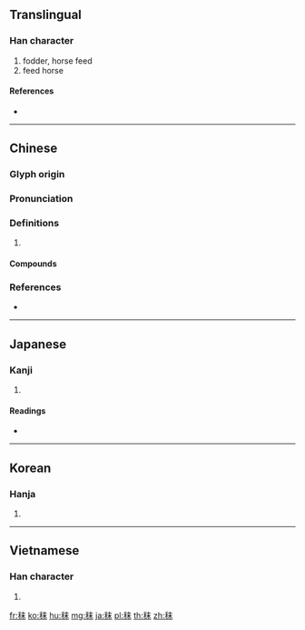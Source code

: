 {{character info/new}}
==Translingual==

===Han character===
{{Han char|rn=115|rad=禾|as=05|sn=10|four=25990|canj=HDDJ}}

# fodder, horse feed
# feed horse

====References====
* {{Han ref|kx=0851.270|dkj=24992|dj=1275.250|hdz=42597.060|uh=79E3|ud=31203|bh=AFB0|bd=44976}}

----

==Chinese==
{{zh-forms}}

===Glyph origin===
{{Han etym}}

===Pronunciation===
{{zh-pron
|m=mò
|c=mut3,mut6
|mc=y
|oc=y
|cat=
}}

===Definitions===
{{zh-hanzi}}

# {{rfdef|zh}}

====Compounds====
{{zh-der|勵兵秣馬|仰秣|厲兵秣馬|六馬仰秣|礪戈秣馬|秣馬|秣馬厲兵|秣陵|秣馬利兵|礪兵秣馬|訓兵秣馬|飼秣|飛糧輓秣|糧秣|選兵秣馬|芻秣}}

===References===
* {{R:yue:mfccd}}

----

==Japanese==

===Kanji===
{{ja-kanji|grade=|rs=禾05}}

# {{defn|lang=ja|sort=禾05}}

====Readings====
* {{ja-readings|on=[[まつ]] (matsu), [[ばつ]] (batsu)|kun=[[まぐさ]] (magusa), [[まぐさかう]] (magusakau)|nanori=}}

----

==Korean==

===Hanja===
{{ko-hanja|hangeul=말|eumhun=|rv=mal|mr=mal|y=mal}}

# {{defn|lang=ko|sort=禾05}}

----

==Vietnamese==

===Han character===
{{vi-hantu|[[mạt]]|rs=禾05}}

# {{defn|lang=vi|sort=禾05}}

[[fr:秣]]
[[ko:秣]]
[[hu:秣]]
[[mg:秣]]
[[ja:秣]]
[[pl:秣]]
[[th:秣]]
[[zh:秣]]